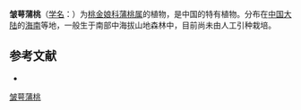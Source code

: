 {{Speciesbox
| name = 皱萼蒲桃
| status = 
| status_system = 
| image = 
| genus = Syzygium
| species = rysopodum
| authority = Merr.
}}

'''皱萼蒲桃'''（[[学名|学名]]：{{lang|la|''Syzygium rysopodum''}}）为[[桃金娘科|桃金娘科]][[蒲桃属|蒲桃属]]的植物，是中国的特有植物。分布在[[中国大陆|中国大陆]]的[[海南|海南]]等地，一般生于南部中海拔山地森林中，目前尚未由人工引种栽培。

== 参考文献 ==
<div class="references-small">
* {{cite web| url =http://www.bioinfo.cn/db05/KmzwSpecies.php?action=view&id=13734| title =皱萼蒲桃| work =《中国高等植物数据库全库》| publisher =中国科学院微生物研究所| author =昆明植物研究所| accessdate =2009-02-24| deadurl =yes| archiveurl =https://web.archive.org/web/20160305001316/http://www.bioinfo.cn/db05/KmzwSpecies.php?action=view&id=13734| archivedate =2016年3月5日| df =}}
</div>
{{Taxonbar|from=Q15227859}}

{{DEFAULTSORT:Syzygium rysopodum}}
[[Category:蒲桃属|皱萼蒲桃]]


{{Myrtaceae-stub}}
